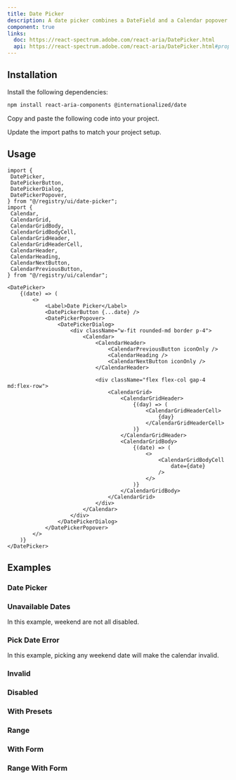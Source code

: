 ```yaml
---
title: Date Picker
description: A date picker combines a DateField and a Calendar popover to allow users to enter or select a date and time value.
component: true
links:
  doc: https://react-spectrum.adobe.com/react-aria/DatePicker.html
  api: https://react-spectrum.adobe.com/react-aria/DatePicker.html#props
---
```


<ComponentPreview name="date-picker-demo" />

## Installation

<Steps>

<Step>Install the following dependencies:</Step>

```bash
npm install react-aria-components @internationalized/date
```

<Step>Copy and paste the following code into your project.</Step>

<ComponentSource name="date-picker" />

<Step>Update the import paths to match your project setup.</Step>

</Steps>

## Usage

```tsx
import {
 DatePicker,
 DatePickerButton,
 DatePickerDialog,
 DatePickerPopover,
} from "@/registry/ui/date-picker";
import {
 Calendar,
 CalendarGrid,
 CalendarGridBody,
 CalendarGridBodyCell,
 CalendarGridHeader,
 CalendarGridHeaderCell,
 CalendarHeader,
 CalendarHeading,
 CalendarNextButton,
 CalendarPreviousButton,
} from "@/registry/ui/calendar";
```

```tsx
<DatePicker>
    {(date) => (
        <>
            <Label>Date Picker</Label>
            <DatePickerButton {...date} />
            <DatePickerPopover>
                <DatePickerDialog>
                    <div className="w-fit rounded-md border p-4">
                        <Calendar>
                            <CalendarHeader>
                                <CalendarPreviousButton iconOnly />
                                <CalendarHeading />
                                <CalendarNextButton iconOnly />
                            </CalendarHeader>

                            <div className="flex flex-col gap-4 md:flex-row">
                                <CalendarGrid>
                                    <CalendarGridHeader>
                                        {(day) => (
                                            <CalendarGridHeaderCell>
                                                {day}
                                            </CalendarGridHeaderCell>
                                        )}
                                    </CalendarGridHeader>
                                    <CalendarGridBody>
                                        {(date) => (
                                            <>
                                                <CalendarGridBodyCell
                                                    date={date}
                                                />
                                            </>
                                        )}
                                    </CalendarGridBody>
                                </CalendarGrid>
                            </div>
                        </Calendar>
                    </div>
                </DatePickerDialog>
            </DatePickerPopover>
        </>
    )}
</DatePicker>
```

## Examples

### Date Picker

<ComponentPreview name="date-picker-demo" />

### Unavailable Dates

In this example, weekend are not all disabled.

<ComponentPreview name="date-picker-unavailable-dates-demo" />

### Pick Date Error

In this example, picking any weekend date will make the calendar invalid.

<ComponentPreview name="date-picker-pick-date-error-demo" />

### Invalid

<ComponentPreview name="date-picker-invalid-demo" />

### Disabled

<ComponentPreview name="date-picker-disabled-demo" />

### With Presets

<ComponentPreview name="date-picker-presets-demo" />

### Range

<ComponentPreview name="date-picker-range-demo" />

### With Form

<ComponentPreview name="date-picker-with-form-demo" />

### Range With Form

<ComponentPreview name="date-picker-range-with-form-demo" />
